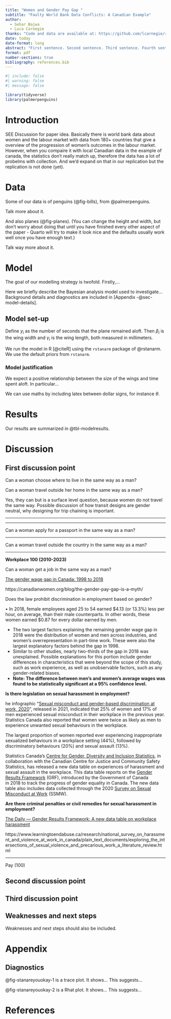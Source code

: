 ```yaml
---
title: "Women and Gender Pay Gap "
subtitle: "Faulty World Bank Data Conflicts: A Canadian Example"
author: 
  - Sehar Bajwa
  - Luca Carnegie
thanks: "Code and data are available at: https://github.com/lcarnegie/replicationpaper. "
date: today
date-format: long
abstract: "First sentence. Second sentence. Third sentence. Fourth sentence."
format: pdf
number-sections: true
bibliography: references.bib
---
```


```r
#| include: false
#| warning: false
#| message: false

library(tidyverse)
library(palmerpenguins)
```


# Introduction

SEE Discussion for paper idea. Basically there is world bank data about women and the labour market with data from 180+ countries that give a overview of the progression of women's outcomes in the labour market. However, when you compaire it with local Canadian data in the example of canada, the statistics don't really match up, therefore the data has a lot of probelms with collection. And we'd expand on that in our replication but the replication is not done (yet).



# Data {#sec-data}

Some of our data is of penguins (@fig-bills), from @palmerpenguins.


Talk more about it.

And also planes (@fig-planes). (You can change the height and width, but don't worry about doing that until you have finished every other aspect of the paper - Quarto will try to make it look nice and the defaults usually work well once you have enough text.)



Talk way more about it. 



# Model

The goal of our modelling strategy is twofold. Firstly,...

Here we briefly describe the Bayesian analysis model used to investigate... Background details and diagnostics are included in [Appendix -@sec-model-details].

## Model set-up

Define $y_i$ as the number of seconds that the plane remained aloft. Then $\beta_i$ is the wing width and $\gamma_i$ is the wing length, both measured in millimeters.  

\begin{align} 
y_i|\mu_i, \sigma &\sim \mbox{Normal}(\mu_i, \sigma) \\
\mu_i &= \alpha + \beta_i + \gamma_i\\
\alpha &\sim \mbox{Normal}(0, 2.5) \\
\beta &\sim \mbox{Normal}(0, 2.5) \\
\gamma &\sim \mbox{Normal}(0, 2.5) \\
\sigma &\sim \mbox{Exponential}(1)
\end{align}

We run the model in R [@citeR] using the `rstanarm` package of @rstanarm. We use the default priors from `rstanarm`.


### Model justification

We expect a positive relationship between the size of the wings and time spent aloft. In particular...

We can use maths by including latex between dollar signs, for instance $\theta$.


# Results

Our results are summarized in @tbl-modelresults.






# Discussion

## First discussion point {#sec-first-point}

Can a woman choose where to live in the same way as a man?

Can a woman travel outside her home in the same way as a man?

Yes, they can but is a surface level question, because women do not travel the same way. Possible discussion of how transit designs are gender neutral, why designing for trip chaining is important. 

---

[](https://static1.squarespace.com/static/57b25a1d579fb3a225546f2e/t/61f60fc732982f3789c5741d/1643521217247/finalreport.pdf)

---

Can a woman apply for a passport in the same way as a man?

---

Can a woman travel outside the country in the same way as a man?

---

**Workplace 100 (2010-2023)**

Can a woman get a job in the same way as a man?

[The gender wage gap in Canada: 1998 to 2018](https://www150.statcan.gc.ca/n1/pub/75-004-m/75-004-m2019004-eng.htm)

https://canadianwomen.org/blog/the-gender-pay-gap-is-a-myth/

Does the law prohibit discrimination in employment based on gender?

• In 2018, female employees aged 25 to 54 earned $4.13 (or 13.3%) less per hour, on average, than their male counterparts. In other words, these women earned $0.87 for every dollar earned by men.

- The two largest factors explaining the remaining gender wage gap in 2018 were the distribution of women and men across industries, and women’s overrepresentation in part-time work. These were also the largest explanatory factors behind the gap in 1998.
- Similar to other studies, nearly two-thirds of the gap in 2018 was unexplained. Possible explanations for this portion include gender differences in characteristics that were beyond the scope of this study, such as work experience, as well as unobservable factors, such as any gender-related biases.
- **Note: The difference between men’s and women’s average wages was found to be statistically significant at a 95% confidence level.**

**Is there legislation on sexual harassment in employment?**

he infographic "[Sexual misconduct and gender-based discrimination at work, 2020](https://www150.statcan.gc.ca/en/catalogue/11-627-M2021061)", released in 2021, indicated that 25% of women and 17% of men experienced sexual misconduct in their workplace in the previous year. Statistics Canada also reported that women were twice as likely as men to experience unwanted sexual behaviours in the workplace.

The largest proportion of women reported ever experiencing inappropriate sexualized behaviours in a workplace setting (44%), followed by discriminatory behaviours (20%) and sexual assault (13%).

Statistics Canada's [Centre for Gender, Diversity and Inclusion Statistics](https://www.statcan.gc.ca/en/topics-start/gender_diversity_and_inclusion), in collaboration with the Canadian Centre for Justice and Community Safety Statistics, has released a new data table on experiences of harassment and sexual assault in the workplace. This data table reports on the [Gender Results Framework](https://women-gender-equality.canada.ca/en/gender-results-framework.html) (GRF), introduced by the Government of Canada in 2018 to track the progress of gender equality in Canada. The new data table also includes data collected through the 2020 [Survey on Sexual Misconduct at Work](https://www23.statcan.gc.ca/imdb/p2SV.pl?Function=getSurvey&SDDS=5290) (SSMW).

**Are there criminal penalties or civil remedies for sexual harassment in employment?**

[The Daily — Gender Results Framework: A new data table on workplace harassment](https://www150.statcan.gc.ca/n1/daily-quotidien/240212/dq240212a-eng.htm)

https://www.learningtoendabuse.ca/research/national_survey_on_harassment_and_violence_at_work_in_canada/plain_text_documents/exploring_the_intersections_of_sexual_violence_and_precarious_work_a_literature_review.html

---

Pay (100)

## Second discussion point

## Third discussion point

## Weaknesses and next steps

Weaknesses and next steps should also be included.

\newpage

\appendix

# Appendix {-}





## Diagnostics

@fig-stanareyouokay-1 is a trace plot. It shows... This suggests...

@fig-stanareyouokay-2 is a Rhat plot. It shows... This suggests...




\newpage


# References


